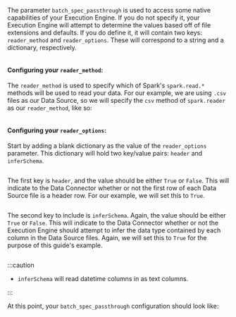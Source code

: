The parameter `batch_spec_passthrough` is used to access some native capabilities of your Execution Engine.  If you do not specify it, your Execution Engine will attempt to determine the values based off of file extensions and defaults.  If you do define it, it will contain two keys: `reader_method` and `reader_options`.  These will correspond to a string and a dictionary, respectively.

```python title="Python" name="empty batch_spec_passthrough"
```

#### Configuring your `reader_method`:

The `reader_method` is used to specify which of Spark's `spark.read.*`  methods will be used to read your data.  For our example, we are using `.csv` files as our Data Source, so we will specify the `csv` method of `spark.reader` as our `reader_method`, like so:

```python title="Python" name="set reader_method to csv"
```

#### Configuring your `reader_options`:

Start by adding a blank dictionary as the value of the `reader_options` parameter.  This dictionary will hold two key/value pairs: `header` and `inferSchema`.

```python title="Python" name="empty keys for reader_options"
```

The first key is `header`, and the value should be either `True` or `False`.  This will indicate to the Data Connector whether or not the first row of each Data Source file is a header row.  For our example, we will set this to `True`.

```python title="Python" name="populate header for reader_options as True"
```

The second key to include is `inferSchema`.  Again, the value should be either `True` or `False`.  This will indicate to the Data Connector whether or not the Execution Engine should attempt to infer the data type contained by each column in the Data Source files.  Again, we will set this to `True` for the purpose of this guide's example.

```python title="Python" name="populate inferSchema for reader_options as True"
```

:::caution
- `inferSchema` will read datetime columns in as text columns.

:::

At this point, your `batch_spec_passthrough` configuration should look like:

```python title="Python" name="fully populated batch_spec_passthrough configuration"
```